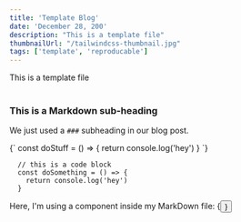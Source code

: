 ```yaml
---
title: 'Template Blog'
date: 'December 28, 200'
description: "This is a template file"
thumbnailUrl: "/tailwindcss-thumbnail.jpg"
tags: ['template', 'reproducable']
---
```


<div>
  This is a template file
</div>

<br/>

### This is a Markdown sub-heading
We just used a `###` subheading in our blog post.

<SyntaxHighlighter language="javascript">
  {`
    const doStuff = () => {
      return console.log('hey')
    }
  `}
</SyntaxHighlighter>

```
  // this is a code block
  const doSomething = () => {
    return console.log('hey')
  }
```

<div>Here, I'm using a component inside my MarkDown file: {<Button text={"Click me"}/>}</div>
